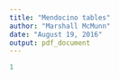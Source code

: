 ```yaml
---
title: "Mendocino tables"
author: "Marshall McMunn"
date: "August 19, 2016"
output: pdf_document
---
```


```r
1
```